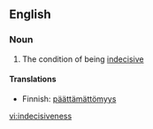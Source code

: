 ==English==

===Noun===
{{en-noun|-}}

# The condition of being [[indecisive]]

====Translations====
*Finnish: [[päättämättömyys]]

[[vi:indecisiveness]]